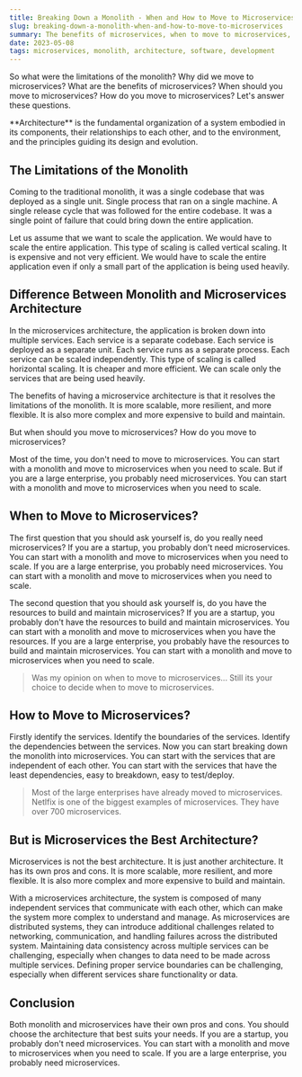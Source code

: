 ```yaml
---
title: Breaking Down a Monolith - When and How to Move to Microservices
slug: breaking-down-a-monolith-when-and-how-to-move-to-microservices
summary: The benefits of microservices, when to move to microservices, and how to move to microservices.
date: 2023-05-08
tags: microservices, monolith, architecture, software, development
---
```


So what were the limitations of the monolith? Why did we move to microservices? What are the benefits of microservices? When should you move to microservices? How do you move to microservices? Let's answer these questions.

<Callout emoji="💡" type="tip">
 **Architecture** is the fundamental organization of a system embodied in its components, their relationships to each other, and to the environment, and the principles guiding its design and evolution.
</Callout>

## The Limitations of the Monolith

Coming to the traditional monolith, it was a single codebase that was deployed as a single unit. Single process that ran on a single machine. A single release cycle that was followed for the entire codebase. It was a single point of failure that could bring down the entire application.

Let us assume that we want to scale the application. We would have to scale the entire application. This type of scaling is called vertical scaling. It is expensive and not very efficient. We would have to scale the entire application even if only a small part of the application is being used heavily.

## Difference Between Monolith and Microservices Architecture

In the microservices architecture, the application is broken down into multiple services. Each service is a separate codebase. Each service is deployed as a separate unit. Each service runs as a separate process. Each service can be scaled independently. This type of scaling is called horizontal scaling. It is cheaper and more efficient. We can scale only the services that are being used heavily.

The benefits of having a microservice architecture is that it resolves the limitations of the monolith. It is more scalable, more resilient, and more flexible. It is also more complex and more expensive to build and maintain.

But when should you move to microservices? How do you move to microservices?

Most of the time, you don't need to move to microservices. You can start with a monolith and move to microservices when you need to scale. But if you are a large enterprise, you probably need microservices. You can start with a monolith and move to microservices when you need to scale.

## When to Move to Microservices?

The first question that you should ask yourself is, do you really need microservices? If you are a startup, you probably don't need microservices. You can start with a monolith and move to microservices when you need to scale. If you are a large enterprise, you probably need microservices. You can start with a monolith and move to microservices when you need to scale.

The second question that you should ask yourself is, do you have the resources to build and maintain microservices? If you are a startup, you probably don't have the resources to build and maintain microservices. You can start with a monolith and move to microservices when you have the resources. If you are a large enterprise, you probably have the resources to build and maintain microservices. You can start with a monolith and move to microservices when you need to scale.

> Was my opinion on when to move to microservices... Still its your choice to decide when to move to microservices.

## How to Move to Microservices?

Firstly identify the services. Identify the boundaries of the services. Identify the dependencies between the services.
Now you can start breaking down the monolith into microservices. You can start with the services that are independent of each other. You can start with the services that have the least dependencies, easy to breakdown, easy to test/deploy.

> Most of the large enterprises have already moved to microservices. Netlfix is one of the biggest examples of microservices. They have over 700 microservices.

## But is Microservices the Best Architecture?

Microservices is not the best architecture. It is just another architecture. It has its own pros and cons. It is more scalable, more resilient, and more flexible. It is also more complex and more expensive to build and maintain.

With a microservices architecture, the system is composed of many independent services that communicate with each other, which can make the system more complex to understand and manage. As microservices are distributed systems, they can introduce additional challenges related to networking, communication, and handling failures across the distributed system. Maintaining data consistency across multiple services can be challenging, especially when changes to data need to be made across multiple services. Defining proper service boundaries can be challenging, especially when different services share functionality or data.

## Conclusion

Both monolith and microservices have their own pros and cons. You should choose the architecture that best suits your needs. If you are a startup, you probably don't need microservices. You can start with a monolith and move to microservices when you need to scale. If you are a large enterprise, you probably need microservices.
